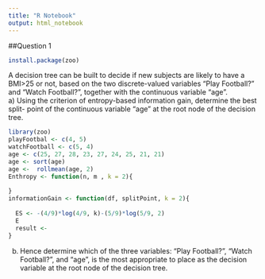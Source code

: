 ---
title: "R Notebook"
output: html_notebook
---

##Question 1

```{r}
install.package(zoo)
```


A decision tree can be built to decide if new subjects are likely to have a BMI>25 
or  not,  based  on  the  two  discrete-valued  variables  “Play  Football?”  and  “Watch 
Football?”, together with the continuous variable “age”.  
a) Using the criterion of entropy-based information gain, determine the best split-
point of the continuous variable “age” at the root node of the decision tree. 

```{r echo=, warning=FALSE}
library(zoo)
playFootbal <- c(4, 5)
watchFootball <- c(5, 4)
age <- c(25, 27, 28, 23, 27, 24, 25, 21, 21)
age <- sort(age)
age <-  rollmean(age, 2)
Enthropy <- function(n, m , k = 2){
  
}
informationGain <- function(df, splitPoint, k = 2){
  
  ES <- -(4/9)*log(4/9, k)-(5/9)*log(5/9, 2)
  E
  result <- 
}


```

b) Hence  determine  which  of  the  three  variables:  “Play  Football?”,  “Watch 
Football?”, and “age”, is the most appropriate to place as the decision variable 
at the root node of the decision tree.  

```{r echo=FALSE, warning = F}

```

